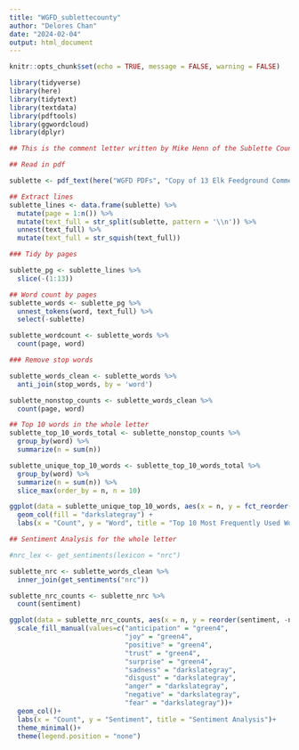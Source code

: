 ```yaml
---
title: "WGFD_sublettecounty"
author: "Delores Chan"
date: "2024-02-04"
output: html_document
---
```


```r
knitr::opts_chunk$set(echo = TRUE, message = FALSE, warning = FALSE)

library(tidyverse)
library(here)
library(tidytext)
library(textdata)
library(pdftools)
library(ggwordcloud)
library(dplyr)
```


```r
## This is the comment letter written by Mike Henn of the Sublette County Conservationn District for the WGFD request for comments and feedback on the Draft Elk Management Plan. 

## Read in pdf

sublette <- pdf_text(here("WGFD PDFs", "Copy of 13 Elk Feedground Comments Sublette CO CD - Mike Henn.pdf"))

```


```r
## Extract lines
sublette_lines <- data.frame(sublette) %>% 
  mutate(page = 1:n()) %>%
  mutate(text_full = str_split(sublette, pattern = '\\n')) %>% 
  unnest(text_full) %>% 
  mutate(text_full = str_squish(text_full))
```


```r
### Tidy by pages

sublette_pg <- sublette_lines %>% 
  slice(-(1:13))
```


```r
## Word count by pages
sublette_words <- sublette_pg %>% 
  unnest_tokens(word, text_full) %>% 
  select(-sublette)

sublette_wordcount <- sublette_words %>% 
  count(page, word)
```


```r
### Remove stop words

sublette_words_clean <- sublette_words %>% 
  anti_join(stop_words, by = 'word')

sublette_nonstop_counts <- sublette_words_clean %>% 
  count(page, word)
```


```r
## Top 10 words in the whole letter
sublette_top_10_words_total <- sublette_nonstop_counts %>% 
  group_by(word) %>%
  summarize(n = sum(n))

sublette_unique_top_10_words <- sublette_top_10_words_total %>%
  group_by(word) %>%
  summarize(n = sum(n)) %>%
  slice_max(order_by = n, n = 10)

ggplot(data = sublette_unique_top_10_words, aes(x = n, y = fct_reorder(word, n))) +
  geom_col(fill = "darkslategray") +
  labs(x = "Count", y = "Word", title = "Top 10 Most Frequently Used Words")
```

```r
## Sentiment Analysis for the whole letter

#nrc_lex <- get_sentiments(lexicon = "nrc")

sublette_nrc <- sublette_words_clean %>% 
  inner_join(get_sentiments("nrc"))

sublette_nrc_counts <- sublette_nrc %>% 
  count(sentiment)

ggplot(data = sublette_nrc_counts, aes(x = n, y = reorder(sentiment, -n), fill = sentiment))+
  scale_fill_manual(values=c("anticipation" = "green4",
                             "joy" = "green4",
                             "positive" = "green4",
                             "trust" = "green4",
                             "surprise" = "green4",
                             "sadness" = "darkslategray",
                             "disgust" = "darkslategray",
                             "anger" = "darkslategray",
                             "negative" = "darkslategray",
                             "fear" = "darkslategray"))+
  geom_col()+
  labs(x = "Count", y = "Sentiment", title = "Sentiment Analysis")+
  theme_minimal()+
  theme(legend.position = "none")
```
